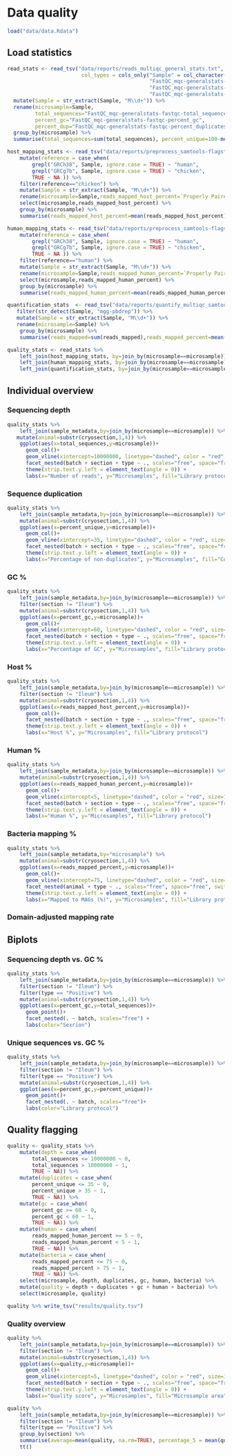 # Data quality

```r
load("data/data.Rdata")
```

## Load statistics

```r
read_stats <- read_tsv("data/reports/reads_multiqc_general_stats.txt", 
                        col_types = cols_only("Sample" = col_character(),
                                              "FastQC_mqc-generalstats-fastqc-total_sequences" = col_double(),
                                              "FastQC_mqc-generalstats-fastqc-percent_gc" = col_double(),
                                              "FastQC_mqc-generalstats-fastqc-percent_duplicates" = col_double())) %>%
  mutate(Sample = str_extract(Sample, "M\\d+")) %>%
  rename(microsample=Sample,
         total_sequences="FastQC_mqc-generalstats-fastqc-total_sequences",
         percent_gc="FastQC_mqc-generalstats-fastqc-percent_gc",
         percent_dup="FastQC_mqc-generalstats-fastqc-percent_duplicates") %>%
  group_by(microsample) %>%
  summarise(total_sequences=sum(total_sequences), percent_unique=100-mean(percent_dup), percent_gc=mean(percent_gc))
```

```r
host_mapping_stats <- read_tsv("data/reports/preprocess_samtools-flagstat-dp_Percentage_of_total.txt") %>%
    mutate(reference = case_when(
        grepl("GRCh38", Sample, ignore.case = TRUE) ~ "human",
        grepl("GRCg7b", Sample, ignore.case = TRUE) ~ "chicken",
        TRUE ~ NA )) %>%
    filter(reference=="chicken") %>%
    mutate(Sample = str_extract(Sample, "M\\d+")) %>%
    rename(microsample=Sample,reads_mapped_host_percent=`Properly Paired`) %>%
    select(microsample,reads_mapped_host_percent) %>%
    group_by(microsample) %>%
    summarise(reads_mapped_host_percent=mean(reads_mapped_host_percent))
```

```r
human_mapping_stats <- read_tsv("data/reports/preprocess_samtools-flagstat-dp_Percentage_of_total.txt") %>%
    mutate(reference = case_when(
        grepl("GRCh38", Sample, ignore.case = TRUE) ~ "human",
        grepl("GRCg7b", Sample, ignore.case = TRUE) ~ "chicken",
        TRUE ~ NA )) %>%
    filter(reference=="human") %>%
    mutate(Sample = str_extract(Sample, "M\\d+")) %>%
    rename(microsample=Sample,reads_mapped_human_percent=`Properly Paired`) %>%
    select(microsample,reads_mapped_human_percent) %>%
    group_by(microsample) %>%
    summarise(reads_mapped_human_percent=mean(reads_mapped_human_percent))
```

```r
quantification_stats  <- read_tsv("data/reports/quantify_multiqc_samtools_stats.txt") %>%
   filter(str_detect(Sample, "mgg-pbdrep")) %>%
   mutate(Sample = str_extract(Sample, "M\\d+")) %>%
   rename(microsample=Sample) %>%
    group_by(microsample) %>%
    summarise(reads_mapped=sum(reads_mapped),reads_mapped_percent=mean(reads_mapped_percent))
```

```r
quality_stats <- read_stats %>%
    left_join(host_mapping_stats, by=join_by(microsample==microsample)) %>%
    left_join(human_mapping_stats, by=join_by(microsample==microsample)) %>%
    left_join(quantification_stats, by=join_by(microsample==microsample))
```

## Individual overview

### Sequencing depth

```r
quality_stats %>%
    left_join(sample_metadata,by=join_by(microsample==microsample)) %>%
   mutate(animal=substr(cryosection,1,4)) %>%
    ggplot(aes(x=total_sequences,y=microsample))+
      geom_col()+
      geom_vline(xintercept=10000000, linetype="dashed", color = "red", size=1) + 
      facet_nested(batch + section + type ~ ., scales="free", space="free", switch = "y") +
      theme(strip.text.y.left = element_text(angle = 0)) +
      labs(x="Number of reads", y="Microsamples", fill="Library protocol")
```

### Sequence duplication

```r
quality_stats %>%
    left_join(sample_metadata,by=join_by(microsample==microsample)) %>%
    mutate(animal=substr(cryosection,1,4)) %>%
    ggplot(aes(x=percent_unique,y=microsample))+
      geom_col()+
      geom_vline(xintercept=35, linetype="dashed", color = "red", size=1) + 
      facet_nested(batch + section + type ~ ., scales="free", space="free", switch = "y") +
      theme(strip.text.y.left = element_text(angle = 0)) +
      labs(x="Percentage of non-duplicates", y="Microsamples", fill="Collection success")
```

### GC %

```r
quality_stats %>%
    left_join(sample_metadata,by=join_by(microsample==microsample)) %>%
    filter(section != "Ileum") %>%
    mutate(animal=substr(cryosection,1,4)) %>%
    ggplot(aes(x=percent_gc,y=microsample))+
      geom_col()+
      geom_vline(xintercept=60, linetype="dashed", color = "red", size=1) + 
      facet_nested(batch + section + type ~ ., scales="free", space="free", switch = "y") +
      theme(strip.text.y.left = element_text(angle = 0)) +
      labs(x="Percentage of GC", y="Microsamples", fill="Library protocol")
```

### Host %

```r
quality_stats %>%
    left_join(sample_metadata,by=join_by(microsample==microsample)) %>%
    filter(section != "Ileum") %>%
    mutate(animal=substr(cryosection,1,4)) %>%
    ggplot(aes(x=reads_mapped_host_percent,y=microsample))+
      geom_col()+
      facet_nested(batch + section + type ~ ., scales="free", space="free", switch = "y") +
      theme(strip.text.y.left = element_text(angle = 0)) +
      labs(x="Host %", y="Microsamples", fill="Library protocol")
```

### Human %

```r
quality_stats %>%
    left_join(sample_metadata,by=join_by(microsample==microsample)) %>%
    mutate(animal=substr(cryosection,1,4)) %>%
    ggplot(aes(x=reads_mapped_human_percent,y=microsample))+
      geom_col()+
      geom_vline(xintercept=5, linetype="dashed", color = "red", size=1) + 
      facet_nested(batch + section + type ~ ., scales="free", space="free", switch = "y") +
      theme(strip.text.y.left = element_text(angle = 0)) +
      labs(x="Human %", y="Microsamples", fill="Library protocol")
```

### Bacteria mapping %

```r
quality_stats %>%
    left_join(sample_metadata,by="microsample") %>%
    mutate(animal=substr(cryosection,1,4)) %>%
    ggplot(aes(x=reads_mapped_percent,y=microsample))+
      geom_col()+
      geom_vline(xintercept=75, linetype="dashed", color = "red", size=1) + 
      facet_nested(animal + type ~ ., scales="free", space="free", switch = "y") +
      theme(strip.text.y.left = element_text(angle = 0)) +
      labs(x="Mapped to MAGs (%)", y="Microsamples", fill="Library protocol")
```

### Domain-adjusted mapping rate

## Biplots

### Sequencing depth vs. GC %

```r
quality_stats %>%
    left_join(sample_metadata,by=join_by(microsample==microsample)) %>%
    filter(section != "Ileum") %>%
    filter(type == "Positive") %>%
    mutate(animal=substr(cryosection,1,4)) %>%
    ggplot(aes(x=percent_gc,y=total_sequences))+
      geom_point()+
      facet_nested(. ~ batch, scales="free") +
      labs(color="Sexrion")
```

### Unique sequences vs. GC %

```r
quality_stats %>%
    left_join(sample_metadata,by=join_by(microsample==microsample)) %>%
    filter(section != "Ileum") %>%
    filter(type == "Positive") %>%
    mutate(animal=substr(cryosection,1,4)) %>%
    ggplot(aes(x=percent_gc,y=percent_unique))+
      geom_point()+
      facet_nested(. ~ batch, scales="free")+
      labs(color="Library protocol")
```

## Quality flagging

```r
quality <- quality_stats %>%
    mutate(depth = case_when(
        total_sequences <= 10000000 ~ 0,
        total_sequences > 10000000 ~ 1,
        TRUE ~ NA)) %>%
    mutate(duplicates = case_when(
        percent_unique <= 35 ~ 0,
        percent_unique > 35 ~ 1,
        TRUE ~ NA)) %>%
    mutate(gc = case_when(
        percent_gc >= 60 ~ 0,
        percent_gc < 60 ~ 1,
        TRUE ~ NA)) %>%
    mutate(human = case_when(
        reads_mapped_human_percent >= 5 ~ 0,
        reads_mapped_human_percent < 5 ~ 1,
        TRUE ~ NA)) %>%
    mutate(bacteria = case_when(
        reads_mapped_percent <= 75 ~ 0,
        reads_mapped_percent > 75 ~ 1,
        TRUE ~ NA)) %>%
    select(microsample, depth, duplicates, gc, human, bacteria) %>%
    mutate(quality = depth + duplicates + gc + human + bacteria) %>%
    select(microsample, quality)

quality %>% write_tsv("results/quality.tsv")
```

### Quality overview

```r
quality %>%
    left_join(sample_metadata,by=join_by(microsample==microsample)) %>%
    filter(section != "Ileum") %>%
    mutate(animal=substr(cryosection,1,4)) %>%
    ggplot(aes(x=quality,y=microsample))+
      geom_col()+
      geom_vline(xintercept=5, linetype="dashed", color = "red", size=1) + 
      facet_nested(batch + section + type ~ ., scales="free", space="free", switch = "y") +
      theme(strip.text.y.left = element_text(angle = 0)) +
      labs(x="Quality score", y="Microsamples", fill="Microsample area")
```

```r
quality %>%
    left_join(sample_metadata,by=join_by(microsample==microsample)) %>%
    filter(section != "Ileum") %>%
    filter(type == "Positive") %>%
    group_by(section) %>%
    summarise(average=mean(quality, na.rm=TRUE), percentage_5 = mean(quality == 5, na.rm = TRUE) * 100) %>%
    tt()
```
